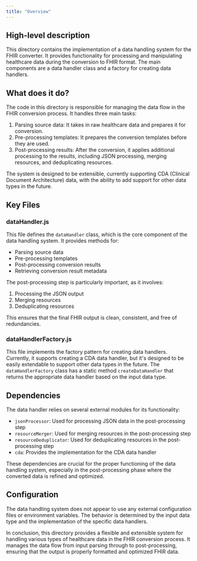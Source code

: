 ```yaml
---
title: "Overview"
---
```


## High-level description
This directory contains the implementation of a data handling system for the FHIR converter. It provides functionality for processing and manipulating healthcare data during the conversion to FHIR format. The main components are a data handler class and a factory for creating data handlers.

## What does it do?
The code in this directory is responsible for managing the data flow in the FHIR conversion process. It handles three main tasks:

1. Parsing source data: It takes in raw healthcare data and prepares it for conversion.
2. Pre-processing templates: It prepares the conversion templates before they are used.
3. Post-processing results: After the conversion, it applies additional processing to the results, including JSON processing, merging resources, and deduplicating resources.

The system is designed to be extensible, currently supporting CDA (Clinical Document Architecture) data, with the ability to add support for other data types in the future.

## Key Files

### dataHandler.js
This file defines the `dataHandler` class, which is the core component of the data handling system. It provides methods for:
- Parsing source data
- Pre-processing templates
- Post-processing conversion results
- Retrieving conversion result metadata

The post-processing step is particularly important, as it involves:
1. Processing the JSON output
2. Merging resources
3. Deduplicating resources

This ensures that the final FHIR output is clean, consistent, and free of redundancies.

### dataHandlerFactory.js
This file implements the factory pattern for creating data handlers. Currently, it supports creating a CDA data handler, but it's designed to be easily extendable to support other data types in the future. The `dataHandlerFactory` class has a static method `createDataHandler` that returns the appropriate data handler based on the input data type.

## Dependencies
The data handler relies on several external modules for its functionality:
- `jsonProcessor`: Used for processing JSON data in the post-processing step
- `resourceMerger`: Used for merging resources in the post-processing step
- `resourceDeduplicator`: Used for deduplicating resources in the post-processing step
- `cda`: Provides the implementation for the CDA data handler

These dependencies are crucial for the proper functioning of the data handling system, especially in the post-processing phase where the converted data is refined and optimized.

## Configuration
The data handling system does not appear to use any external configuration files or environment variables. The behavior is determined by the input data type and the implementation of the specific data handlers.

In conclusion, this directory provides a flexible and extensible system for handling various types of healthcare data in the FHIR conversion process. It manages the data flow from input parsing through to post-processing, ensuring that the output is properly formatted and optimized FHIR data.